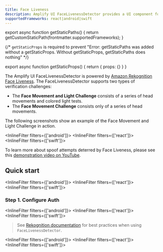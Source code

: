 ```yaml
---
title: Face Liveness
description: Amplify UI FaceLivenessDetector provides a UI component for Amazon Rekognition Face Liveness that helps developers verify that only real users, not bad actors using spoofs, can access your services.
supportedFrameworks: react|android|swift
---
```



export async function getStaticPaths() {
  return getCustomStaticPath(frontmatter.supportedFrameworks);
}

{/*  `getStaticProps` is required to prevent "Error: getStaticPaths was added without a getStaticProps. Without getStaticProps, getStaticPaths does nothing" */}

export async function getStaticProps() {
  return { props: {} }
}

The Amplify UI FaceLivenessDetector is powered by [Amazon Rekognition Face Liveness](https://aws.amazon.com/rekognition/face-liveness/). The FaceLivenessDetector supports two types of verification challenges:

 - The **Face Movement and Light Challenge** consists of a series of head movements and colored light tests.
 - The **Face Movement Challenge** consists only of a series of head movements.

The following screenshots show an example of the Face Movement and Light Challenge in action.

<InlineFilter filters={['android']}>
  <AndroidPage />
</InlineFilter>
<InlineFilter filters={['react']}>
  <ReactPage />
</InlineFilter>
<InlineFilter filters={['swift']}>
  <SwiftPage />
</InlineFilter>

To learn more about spoof attempts deterred by Face Liveness, please see this [demonstration video on YouTube](https://www.youtube.com/watch?v=JfzwVl1wy0s).

## Quick start

<InlineFilter filters={['android']}>
  <PreReqAndroid />
</InlineFilter>
<InlineFilter filters={['react']}>
  <PreReqReact />
</InlineFilter>
<InlineFilter filters={['swift']}>
  <PreReqSwift />
</InlineFilter>

### Step 1. Configure Auth

<InlineFilter filters={['android']}>
  <QuickAndroid />
</InlineFilter>
<InlineFilter filters={['react']}>
  <QuickReact />
</InlineFilter>
<InlineFilter filters={['swift']}>
  <QuickSwift />
</InlineFilter>

> See [Rekognition documentation](https://docs.aws.amazon.com/rekognition/latest/dg/recommendations-liveness.html) for best practices when using `FaceLivenessDetector`.

<InlineFilter filters={['android']}>
  <FullAndroid />
</InlineFilter>
<InlineFilter filters={['react']}>
  <FullReact />
</InlineFilter>
<InlineFilter filters={['swift']}>
  <FullSwift />
</InlineFilter>
